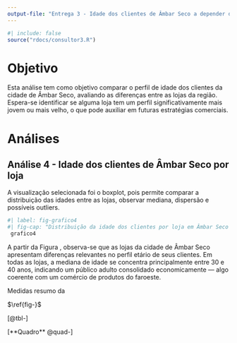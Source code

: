 ```yaml
---
output-file: "Entrega 3 - Idade dos clientes de Âmbar Seco a depender da loja"
---
```


```r
#| include: false
source("rdocs/consultor3.R")
```



# Objetivo

Esta análise tem como objetivo comparar o perfil de idade dos clientes da cidade de Âmbar Seco, avaliando as diferenças entre as lojas da região. Espera-se identificar se alguma loja tem um perfil significativamente mais jovem ou mais velho, o que pode auxiliar em futuras estratégias comerciais.

# Análises

## Análise 4 - Idade dos clientes de Âmbar Seco por loja

A visualização selecionada foi o boxplot, pois permite comparar a distribuição das idades entre as lojas, observar mediana, dispersão e possíveis outliers.
```r
#| label: fig-grafico4
#| fig-cap: "Distribuição da idade dos clientes por loja em Âmbar Seco "
 grafico4

```
A partir da Figura \ref{fig-grafico4}, observa-se que as lojas da cidade de Âmbar Seco apresentam diferenças relevantes no perfil etário de seus clientes. Em todas as lojas, a mediana de idade se concentra principalmente entre 30 e 40 anos, indicando um público adulto consolidado economicamente — algo coerente com um comércio de produtos do faroeste.

::: {#quad- layout-align="center" quad-pos="H"}
```{=latex}



```

Medidas resumo da 
:::



::: {#tbl-modalidades layout-align="center" tbl-pos="H"}
```{=latex}


```


:::




$\ref{fig-}$

[@tbl-]


[**Quadro** @quad-]





